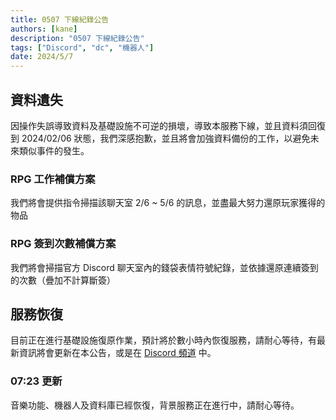 ```yaml
---
title: 0507 下線紀錄公告
authors: [kane]
description: "0507 下線紀錄公告"
tags: ["Discord", "dc", "機器人"]
date: 2024/5/7
---
```


## 資料遺失

因操作失誤導致資料及基礎設施不可逆的損壞，導致本服務下線，並且資料須回復到 2024/02/06 狀態，我們深感抱歉，並且將會加強資料備份的工作，以避免未來類似事件的發生。

### RPG 工作補償方案

我們將會提供指令掃描該聊天室 2/6 ~ 5/6 的訊息，並盡最大努力還原玩家獲得的物品

### RPG 簽到次數補償方案

我們將會掃描官方 Discord 聊天室內的錢袋表情符號紀錄，並依據還原連續簽到的次數（疊加不計算斷簽）

## 服務恢復

目前正在進行基礎設施復原作業，預計將於數小時內恢復服務，請耐心等待，有最新資訊將會更新在本公告，或是在 [Discord 頻道](https://discord.gg/yeecord) 中。

### 07:23 更新

音樂功能、機器人及資料庫已經恢復，背景服務正在進行中，請耐心等待。

<Adsense />
